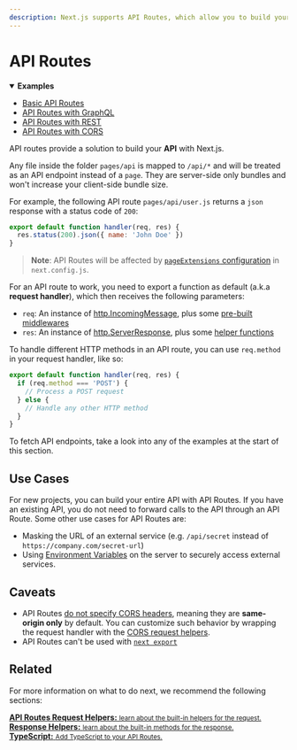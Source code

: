 ```yaml
---
description: Next.js supports API Routes, which allow you to build your API without leaving your Next.js app. Learn how it works here.
---
```


# API Routes

<details open>
  <summary><b>Examples</b></summary>
  <ul>
    <li><a href="https://github.com/vercel/next.js/tree/canary/examples/api-routes">Basic API Routes</a></li>
    <li><a href="https://github.com/vercel/next.js/tree/canary/examples/api-routes-graphql">API Routes with GraphQL</a></li>
    <li><a href="https://github.com/vercel/next.js/tree/canary/examples/api-routes-rest">API Routes with REST</a></li>
    <li><a href="https://github.com/vercel/next.js/tree/canary/examples/api-routes-cors">API Routes with CORS</a></li>
  </ul>
</details>

API routes provide a solution to build your **API** with Next.js.

Any file inside the folder `pages/api` is mapped to `/api/*` and will be treated as an API endpoint instead of a `page`. They are server-side only bundles and won't increase your client-side bundle size.

For example, the following API route `pages/api/user.js` returns a `json` response with a status code of `200`:

```js
export default function handler(req, res) {
  res.status(200).json({ name: 'John Doe' })
}
```

> **Note**: API Routes will be affected by [`pageExtensions` configuration](/docs/api-reference/next.config.js/custom-page-extensions.md) in `next.config.js`.

For an API route to work, you need to export a function as default (a.k.a **request handler**), which then receives the following parameters:

- `req`: An instance of [http.IncomingMessage](https://nodejs.org/api/http.html#class-httpincomingmessage), plus some [pre-built middlewares](/docs/api-routes/request-helpers.md)
- `res`: An instance of [http.ServerResponse](https://nodejs.org/api/http.html#class-httpserverresponse), plus some [helper functions](/docs/api-routes/response-helpers.md)

To handle different HTTP methods in an API route, you can use `req.method` in your request handler, like so:

```js
export default function handler(req, res) {
  if (req.method === 'POST') {
    // Process a POST request
  } else {
    // Handle any other HTTP method
  }
}
```

To fetch API endpoints, take a look into any of the examples at the start of this section.

## Use Cases

For new projects, you can build your entire API with API Routes. If you have an existing API, you do not need to forward calls to the API through an API Route. Some other use cases for API Routes are:

- Masking the URL of an external service (e.g. `/api/secret` instead of `https://company.com/secret-url`)
- Using [Environment Variables](/docs/basic-features/environment-variables.md) on the server to securely access external services.

## Caveats

- API Routes [do not specify CORS headers](https://developer.mozilla.org/en-US/docs/Web/HTTP/CORS), meaning they are **same-origin only** by default. You can customize such behavior by wrapping the request handler with the [CORS request helpers](https://github.com/vercel/next.js/tree/canary/examples/api-routes-cors).
- API Routes can't be used with [`next export`](/docs/advanced-features/static-html-export.md)

## Related

For more information on what to do next, we recommend the following sections:

<div className="card">
  <a href="/docs/api-routes/request-helpers.md">
    <b>API Routes Request Helpers:</b>
    <small>learn about the built-in helpers for the request.</small>
  </a>
</div>

<div className="card">
  <a href="/docs/api-routes/response-helpers.md">
    <b>Response Helpers:</b>
    <small>learn about the built-in methods for the response.</small>
  </a>
</div>

<div className="card">
  <a href="/docs/basic-features/typescript.md#api-routes">
    <b>TypeScript:</b>
    <small>Add TypeScript to your API Routes.</small>
  </a>
</div>

